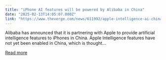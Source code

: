 ```yaml
---
title: "iPhone AI features will be powered by Alibaba in China"
date: "2025-02-13T14:05:07.000Z"
link: "https://www.theverge.com/news/611992/apple-intelligence-ai-china-alibaba-iphone"
---
```


Alibaba has announced that it is partnering with Apple to provide artificial intelligence features to iPhones in China. Apple Intelligence features have not yet been enabled in China, which is thought...

[Read more](https://www.theverge.com/news/611992/apple-intelligence-ai-china-alibaba-iphone)
